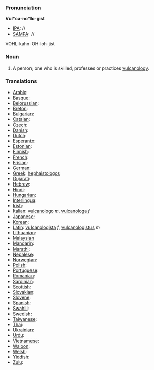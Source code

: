 ===Pronunciation===

'''Vul*ca-no*lo-gist'''
*[[IPA]]: //
*[[SAMPA]]: //
VOHL-kahn-OH-loh-jist
===Noun===

#A person; one who is skilled, professes or practices [[vulcanology]]. 

===Translations===

*[[Arabic]]:
*[[Basque]]:
*[[Belorussian]]:
*[[Breton]]:
*[[Bulgarian]]:
*[[Catalan]]:
*[[Czech]]:
*[[Danish]]:
*[[Dutch]]:
*[[Esperanto]]:
*[[Estonian]]:
*[[Finnish]]:
*[[French]]:
*[[Frisian]]:
*[[German]]:
*[[Greek]]: [[hephaistologos]]
*[[Gujarati]]:
*[[Hebrew]]:
*[[Hindi]]:
*[[Hungarian]]:
*[[Interlingua]]:
*[[Irish]]:
*[[Italian]]: [[vulcanologo]] ''m'', [[vulcanologa]] ''f''
*[[Japanese]]:
*[[Korean]]:
*[[Latin]]: [[vulcanologista]] ''f'', [[vulcanologistus]] ''m''
*[[Lithuanian]]:
*[[Malaysian]]
*[[Mandarin]]:
*[[Marathi]]:
*[[Nepalese]]:
*[[Norwegian]]:
*[[Polish]]:
*[[Portuguese]]:
*[[Romanian]]:
*[[Sardinian]]:
*[[Scottish]]:
*[[Slovakian]]:
*[[Slovene]]:
*[[Spanish]]:
*[[Swahili]]:
*[[Swedish]]:
*[[Taiwanese]]:
*[[Thai]]:
*[[Ukrainian]]:
*[[Urdu]]:
*[[Vietnamese]]:
*[[Waloon]]:
*[[Welsh]]:
*[[Yiddish]]:
*[[Zulu]]: